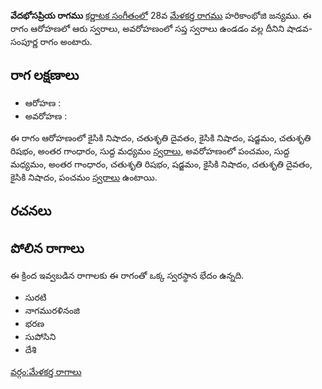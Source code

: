 {{Infobox ragam
	| name          	= వేదభోసప్రియ
	| synonym	    	= 
	| mela          	= 
	| chakra        	= 
	| janaka        	= 
	| type          	= శాడవ-సంపూర్ణ
	| arohanam      	= {{svaraC|N2|D2|N2|S|R2|G3|M1}} 
	| avarohanam    	= {{svaraC|P|M1|G3|R2|S|N2|D2|N2|P}}
	| jeeva         	=
	| chhaya        	=
	| nyasa         	=
	| vishesha      	= 
	| equivalent  		= 
}}
{{కర్ణాటక సంగీత రాగాలు}}
'''వేదభోసప్రియ రాగము''' [[కర్ణాటక సంగీతం]]లో 28వ [[మేళకర్త రాగము]] హరికాంభోజి జన్యము.  ఈ రాగం ఆరోహణలో ఆరు స్వరాలు, అవరోహణంలో సప్త స్వరాలు ఉండడం వల్ల దీనిని షాడవ-సంపూర్ణ రాగం అంటారు.


==రాగ లక్షణాలు==


* ఆరోహణ : {{svaraC|N2|D2|N2|S|R2|G3|M1}} 
* అవరోహణ : {{svaraC|P|M1|G3|R2|S|N2|D2|N2|P}}

ఈ రాగం ఆరోహణంలో కైసికి నిషాదం, చతుశృతి దైవతం, కైసికి నిషాదం, షడ్జమం, చతుశృతి రిషభం, అంతర గాంధారం, సుద్ద మధ్యమం [[స్వరాలు]], అవరోహణంలో పంచమం, సుద్ద మధ్యమం, అంతర గాంధారం, చతుశృతి రిషభం, షడ్జమం, కైసికి నిషాదం, చతుశృతి దైవతం, కైసికి నిషాదం, పంచమం [[స్వరాలు]] ఉంటాయి.

==రచనలు==



==పోలిన రాగాలు==
ఈ క్రింద ఇవ్వబడిన రాగాలకు ఈ రాగంతో ఒక్క స్వరస్థాన భేదం ఉన్నది.
* సురటి
* నాగమురళినంజి
* భరణ
* సుపోసిని
* దేశి



[[వర్గం:మేళకర్త రాగాలు]]